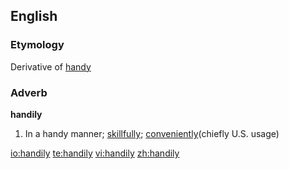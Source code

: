 ==English==

===Etymology===
Derivative of [[handy]]

===Adverb===
'''handily'''

#In a handy manner; [[skillfully]]; [[conveniently]](chiefly U.S. usage)

[[io:handily]]
[[te:handily]]
[[vi:handily]]
[[zh:handily]]